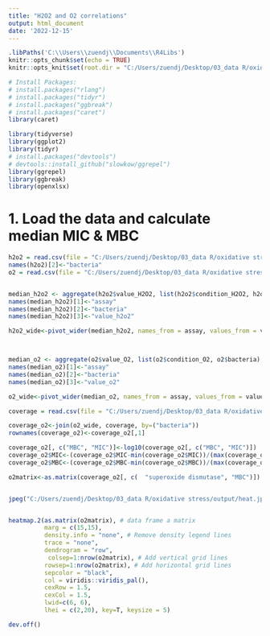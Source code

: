 ```yaml
---
title: "H2O2 and O2 correlations"
output: html_document
date: '2022-12-15'
---
```



```r
.libPaths('C:\\Users\\zuendj\\Documents\\R4Libs')
knitr::opts_chunk$set(echo = TRUE)
knitr::opts_knit$set(root.dir = "C:/Users/zuendj/Desktop/03_data R/oxidative stress", cho = TRUE, warning = FALSE, message = FALSE)

# Install Packages:
# install.packages("rlang")
# install.packages("tidyr")
# install.packages("ggbreak")
# install.packages("caret")
library(caret)

library(tidyverse)
library(ggplot2)
library(tidyr)
# install.packages("devtools")
# devtools::install_github("slowkow/ggrepel")
library(ggrepel)
library(ggbreak)
library(openxlsx)
```

# 1. Load the data and calculate median MIC & MBC
```r
h2o2 = read.csv(file = "C:/Users/zuendj/Desktop/03_data R/oxidative stress/MIC_MBC_H2O2.csv", sep=",", header=T, check.names =F)
names(h2o2)[2]<-"bacteria"
o2 = read.csv(file = "C:/Users/zuendj/Desktop/03_data R/oxidative stress/MIC_MBC_O2.csv", sep=",", header=T, check.names =F)


median_h2o2 <- aggregate(h2o2$value_H2O2, list(h2o2$condition_H2O2, h2o2$bacteria), FUN=median)
names(median_h2o2)[1]<-"assay"
names(median_h2o2)[2]<-"bacteria"
names(median_h2o2)[3]<-"value_h2o2"

h2o2_wide<-pivot_wider(median_h2o2, names_from = assay, values_from = value_h2o2, values_fill = NA)



median_o2 <- aggregate(o2$value_O2, list(o2$condition_O2, o2$bacteria), FUN=median)
names(median_o2)[1]<-"assay"
names(median_o2)[2]<-"bacteria"
names(median_o2)[3]<-"value_o2"

o2_wide<-pivot_wider(median_o2, names_from = assay, values_from = value_o2, values_fill = NA)
```

```r
coverage = read.csv(file = "C:/Users/zuendj/Desktop/03_data R/oxidative stress/input/final_coverage.csv", sep=";", header=T, check.names =F)
```

```r
coverage_o2<-join(o2_wide, coverage, by=("bacteria"))
rownames(coverage_o2)<-coverage_o2[,1]

coverage_o2[, c("MBC", "MIC")]<-log10(coverage_o2[, c("MBC", "MIC")])
coverage_o2$MIC<-(coverage_o2$MIC-min(coverage_o2$MIC))/(max(coverage_o2$MIC)-min(coverage_o2$MIC))
coverage_o2$MBC<-(coverage_o2$MBC-min(coverage_o2$MBC))/(max(coverage_o2$MBC)-min(coverage_o2$MBC))

```

```r
o2matrix<-as.matrix(coverage_o2[, c(  "superoxide dismutase", "MBC")])


jpeg("C:/Users/zuendj/Desktop/03_data R/oxidative stress/output/heat.jpeg", width=500, height=1000)


heatmap.2(as.matrix(o2matrix), # data frame a matrix
          marg = c(15,15),
          density.info = "none", # Remove density legend lines
          trace = "none",
          dendrogram = "row", 
           colsep=1:nrow(o2matrix), # Add vertical grid lines
          rowsep=1:nrow(o2matrix), # Add horizontal grid lines
          sepcolor = "black",
          col = viridis::viridis_pal(),
          cexRow = 1.5,
          cexCol = 1.5,
          lwid=c(6, 6),
          lhei = c(2,20), key=T, keysize = 5)

dev.off()


```


